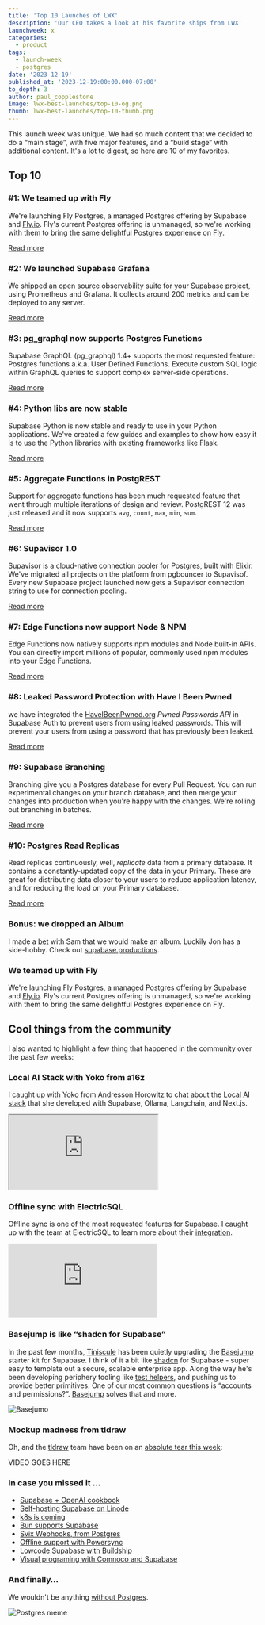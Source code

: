 ```yaml
---
title: 'Top 10 Launches of LWX'
description: 'Our CEO takes a look at his favorite ships from LWX'
launchweek: x
categories:
  - product
tags:
  - launch-week
  - postgres
date: '2023-12-19'
published_at: '2023-12-19:00:00.000-07:00'
to_depth: 3
author: paul_copplestone
image: lwx-best-launches/top-10-og.png
thumb: lwx-best-launches/top-10-thumb.png
---
```


This launch week was unique. We had so much content that we decided to do a “main stage”, with five major features, and a “build stage” with additional content. It's a lot to digest, so here are 10 of my favorites.

## Top 10

### #1: We teamed up with Fly

We're launching Fly Postgres, a managed Postgres offering by Supabase and [Fly.io](http://fly.io/). Fly's current Postgres offering is unmanaged, so we're working with them to bring the same delightful Postgres experience on Fly.

[Read more](/blog/postgres-on-fly-by-supabase)

### #2: We launched Supabase Grafana

We shipped an open source observability suite for your Supabase project, using Prometheus and Grafana. It collects around 200 metrics and can be deployed to any server.

[Read more](/supabase/supabase-grafana)

### #3: pg_graphql now supports Postgres Functions

Supabase GraphQL (pg_graphql) 1.4+ supports the most requested feature: Postgres functions a.k.a. User Defined Functions. Execute custom SQL logic within GraphQL queries to support complex server-side operations.

[Read more](/blog/pg-graphql-postgres-functions)

### #4: Python libs are now stable

Supabase Python is now stable and ready to use in your Python applications. We've created a few guides and examples to show how easy it is to use the Python libraries with existing frameworks like Flask.

[Read more](/blog/client-libraries-v2)

### #5: Aggregate Functions in PostgREST

Support for aggregate functions has been much requested feature that went through multiple iterations of design and review. PostgREST 12 was just released and it now supports `avg`, `count`, `max`, `min`, `sum`. 

[Read more](/blog/postgrest-12)

### #6: Supavisor 1.0

Supavisor is a cloud-native connection pooler for Postgres, built with Elixir. We've migrated all projects on the platform from pgbouncer to Supavisof. Every new Supabase project launched now gets a Supavisor connection string to use for connection pooling.

[Read more](/blog/supavisor-postgres-connection-pooler)

### #7: Edge Functions now support Node & NPM

Edge Functions now natively supports npm modules and Node built-in APIs. You can directly import millions of popular, commonly used npm modules into your Edge Functions.

[Read more](/blog/edge-functions-node-npm)

### #8: Leaked Password Protection with Have I Been Pwned

we have integrated the [HaveIBeenPwned.org](https://haveibeenpwned.com/) *Pwned Passwords API* in Supabase Auth to prevent users from using leaked passwords. This will prevent your users from using a password that has previously been leaked.

[Read more](/blog/supabase-auth-identity-linking-hooks)

### #9: Supabase Branching

Branching give you a Postgres database for every Pull Request. You can run experimental changes on your branch database, and then merge your changes into production when you're happy with the changes. We're rolling out branching in batches. 

[Read more](/blog/supabase-branching)

### #10: Postgres Read Replicas

Read replicas continuously, well, *replicate* data from a primary database. It contains a constantly-updated copy of the data in your Primary. These are great for distributing data closer to your users to reduce application latency, and for reducing the load on your Primary database.

[Read more](/blog/introducing-read-replicas)

### Bonus: we dropped an Album

I made a [bet](https://twitter.com/kiwicopple/status/1664118998169014273) with Sam that we would make an album. Luckily Jon has a side-hobby. Check out [supabase.productions](https://supabase.productions/).

### We teamed up with Fly

We're launching Fly Postgres, a managed Postgres offering by Supabase and [Fly.io](http://fly.io/). Fly's current Postgres offering is unmanaged, so we're working with them to bring the same delightful Postgres experience on Fly.

## Cool things from the community

I also wanted to highlight a few thing that happened in the community over the past few weeks:

### Local AI Stack with Yoko from a16z

I caught up with [Yoko](https://twitter.com/stuffyokodraws) from Andresson Horowitz to chat about the [Local AI stack](https://github.com/ykhli/local-ai-stack) that she developed with Supabase, Ollama, Langchain, and Next.js.

<div className="video-container">
  <iframe
    className="w-full"
    src="https://www.youtube-nocookie.com/embed/uUsBSr4rCpM"
    title="YouTube video player"
    allow="accelerometer; autoplay; clipboard-write; encrypted-media; fullscreen; gyroscope; picture-in-picture; web-share"
    allowfullscreen
  />
</div>

### OpenBB **Didier Lopes, the CEO of OpenBB**

Didier explained the origins of [OpenBB Terminal](https://github.com/OpenBB-finance/OpenBBTerminal), the first financial terminal that is free and fully open source. He shared some details about the integration that he's building with Supabase.

<div className="video-container">
  <iframe
    className="w-full"
    src="https://www.youtube-nocookie.com/embed/lHmCshk4pJc"
    title="YouTube video player"
    frameBorder="0"
    allow="accelerometer; autoplay; clipboard-write; encrypted-media; gyroscope; picture-in-picture; web-share"
    allowfullscreen
  ></iframe>
</div>

### Offline sync with ElectricSQL

Offline sync is one of the most requested features for Supabase. I caught up with the team at ElectricSQL to learn more about their [integration](https://supabase.com/partners/integrations/electricsql).

<div className="video-container">
  <iframe
    className="w-full"
    src="https://www.youtube-nocookie.com/embed/2wlXszWz_Uc"
    title="YouTube video player"
    frameBorder="0"
    allow="accelerometer; autoplay; clipboard-write; encrypted-media; gyroscope; picture-in-picture; web-share"
    allowfullscreen
  ></iframe>
</div>

### Basejump is like “shadcn for Supabase”

In the past few months, [Tiniscule](https://twitter.com/tiniscule) has been quietly upgrading the [Basejump](https://usebasejump.com/) starter kit for Supabase. I think of it a bit like [shadcn](https://ui.shadcn.com/) for Supabase - super easy to template out a secure, scalable enterprise app. Along the way he's been developing periphery tooling like [test helpers](https://github.com/usebasejump/supabase-test-helpers), and pushing us to provide better primitives. One of our most common questions is “accounts and permissions?”. [Basejump](https://usebasejump.com) solves that and more.

![Basejumo](/images/blog/lwx-best-launches/basejump.png)

### Mockup madness from tldraw

Oh, and the [tldraw](https://www.tldraw.com/) team have been on an [absolute tear this week](https://twitter.com/tldraw/status/1734624421623521719):

VIDEO GOES HERE

### In case you missed it …

- [Supabase + OpenAI cookbook](https://github.com/openai/openai-cookbook/pull/913)
- [Self-hosting Supabase on Linode](https://twitter.com/linode/status/1735068344410108170)
- [k8s is coming](https://github.com/supabase-community/supabase-kubernetes/pull/48)
- [Bun supports Supabase](https://twitter.com/bunjavascript/status/1734470860755566815)
- [Svix Webhooks, from Postgres](https://www.svix.com/blog/use-svix-from-supabase/)
- [Offline support with Powersync](https://www.powersync.com/blog/flutter-tutorial-building-an-offline-first-chat-app-with-supabase-and-powersync)
- [Lowcode Supabase with Buildship](https://docs.buildship.com/supabase)
- [Visual programing with Comnoco and Supabase](https://docs.comnoco.com/usecases/Supabase/)

### And finally…

We wouldn't be anything [without Postgres](https://twitter.com/supabase/status/1735377750788042824?s=20).

![Postgres meme](/images/blog/lwx-best-launches/postgres-meme.png)
